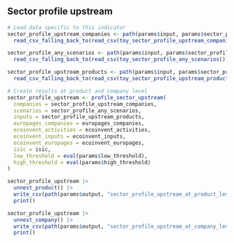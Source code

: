 ## Sector profile upstream

```r
# Load data specific to this indicator
sector_profile_upstream_companies <- path(params$input, params$sector_profile_upstream_companies) |>
  read_csv_falling_back_to(read_csv(toy_sector_profile_upstream_companies()))

sector_profile_any_scenarios <- path(params$input, params$sector_profile_any_scenarios) |>
  read_csv_falling_back_to(read_csv(toy_sector_profile_any_scenarios()))

sector_profile_upstream_products <- path(params$input, params$sector_profile_upstream_products) |>
  read_csv_falling_back_to(read_csv(toy_sector_profile_upstream_products()))

# Create results at product and company level
sector_profile_upstream <- profile_sector_upstream(
  companies = sector_profile_upstream_companies,
  scenarios = sector_profile_any_scenarios,
  inputs = sector_profile_upstream_products,
  europages_companies = europages_companies,
  ecoinvent_activities = ecoinvent_activities,
  ecoinvent_inputs = ecoinvent_inputs,
  ecoinvent_europages = ecoinvent_europages,
  isic = isic,
  low_threshold = eval(params$low_threshold),
  high_threshold = eval(params$high_threshold)
)

sector_profile_upstream |>
  unnest_product() |>
  write_csv(path(params$output, "sector_profile_upstream_at_product_level.csv")) |>
  print()

sector_profile_upstream |>
  unnest_company() |>
  write_csv(path(params$output, "sector_profile_upstream_at_company_level.csv")) |>
  print()
```
